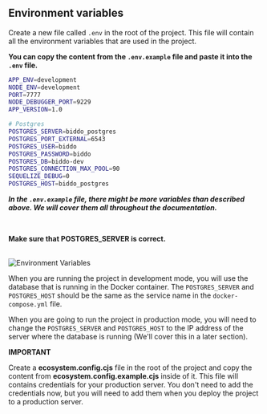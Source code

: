 
## Environment variables

Create a new file called `.env` in the root of the project. This file will contain all the environment variables that are used in the project.

**You can copy the content from the `.env.example` file and paste it into the `.env` file.**

```bash
APP_ENV=development
NODE_ENV=development
PORT=7777
NODE_DEBUGGER_PORT=9229
APP_VERSION=1.0

# Postgres
POSTGRES_SERVER=biddo_postgres
POSTGRES_PORT_EXTERNAL=6543
POSTGRES_USER=biddo
POSTGRES_PASSWORD=biddo
POSTGRES_DB=biddo-dev
POSTGRES_CONNECTION_MAX_POOL=90
SEQUELIZE_DEBUG=0
POSTGRES_HOST=biddo_postgres
```

***In the `.env.example` file, there might be more variables than described above. We will cover them all throughout the documentation.***

<br/>

<strong>  Make sure that POSTGRES_SERVER is correct.</strong>
<br/>

<br/>
<Zoom>
<Image
  src="/server/env/1.png"
  alt="Environment Variables"
  width={1500}
  height={1500}
/>
</Zoom>

When you are running the project in development mode, you will use the database that is running in the Docker container. The `POSTGRES_SERVER` and `POSTGRES_HOST` should be the same as the service name in the `docker-compose.yml` file.


When you are going to run the project in production mode, you will need to change the `POSTGRES_SERVER` and `POSTGRES_HOST` to the IP address of the server where the database is running (We'll cover this in a later section).


**IMPORTANT**

Create a **ecosystem.config.cjs** file in the root of the project and copy the content from **ecosystem.config.example.cjs** inside of it. This file will contains credentials for your production server. You don't need to add the credentials now, but you will need to add them when you deploy the project to a production server.